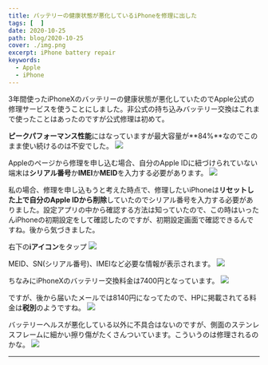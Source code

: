 ```yaml
---
title: バッテリーの健康状態が悪化しているiPhoneを修理に出した
tags: [  ]
date: 2020-10-25
path: blog/2020-10-25
cover: ./img.png
excerpt: iPhone battery repair
keywords:
  - Apple
  - iPhone
---
```


3年間使ったiPhoneXのバッテリーの健康状態が悪化していたのでApple公式の修理サービスを使うことにしました。非公式の持ち込みバッテリー交換はこれまで使ったことはあったのですが公式修理は初めて。

**ピークパフォーマンス性能**にはなっていますが最大容量が**84%**なのでこのまま使い続けるのは不安でした。
![](./img0.jpg)

Appleのページから修理を申し込む場合、自分のApple IDに紐づけられていない端末は**シリアル番号**か**IMEI**か**MEID**を入力する必要があります。
![](./img1.png)

私の場合、修理を申し込もうと考えた時点で、修理したいiPhoneは**リセットした上で自分のApple IDから削除**していたのでシリアル番号を入力する必要がありました。設定アプリの中から確認する方法は知っていたので、この時はいったんiPhoneの初期設定をして確認したのですが、初期設定画面で確認できるんですね。後から気づきました。

右下の**iアイコン**をタップ
![](./img2.png)

MEID、SN(シリアル番号)、IMEIなど必要な情報が表示されます。
![](./img3.png)

ちなみにiPhoneXのバッテリー交換料金は7400円となっています。
![](./img4.png)

ですが、後から届いたメールでは8140円になってたので、HPに掲載されてる料金は**税別**のようですね。
![](./img5.png)

バッテリーヘルスが悪化している以外に不具合はないのですが、側面のステンレスフレームに細かい擦り傷がたくさんついています。こういうのは修理されるのかな。
![](./img6.jpg)

---